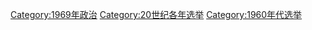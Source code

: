 {{Cat topic in year| topic=选举| year=1969}}
{{Commonscat|Elections in 1969}}

[[Category:1969年政治|Category:1969年政治]]
[[Category:20世纪各年选举|Category:20世纪各年选举]]
[[Category:1960年代选举|Category:1960年代选举]]